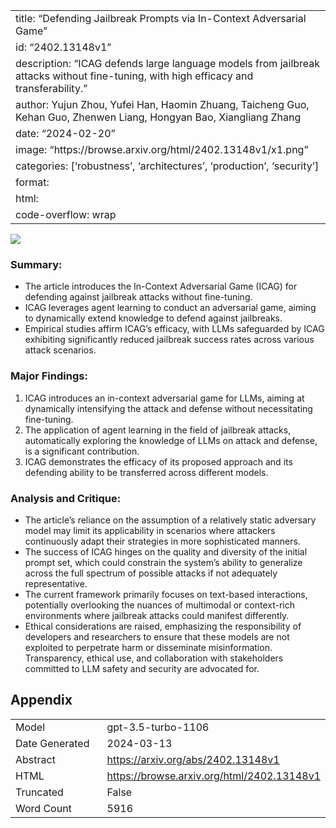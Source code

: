 
---
title: "Defending Jailbreak Prompts via In-Context Adversarial Game"
id: "2402.13148v1"
description: "ICAG defends large language models from jailbreak attacks without fine-tuning, with high efficacy and transferability."
author: Yujun Zhou, Yufei Han, Haomin Zhuang, Taicheng Guo, Kehan Guo, Zhenwen Liang, Hongyan Bao, Xiangliang Zhang
date: "2024-02-20"
image: "https://browse.arxiv.org/html/2402.13148v1/x1.png"
categories: ['robustness', 'architectures', 'production', 'security']
format:
  html:
    code-overflow: wrap
---

![](https://browse.arxiv.org/html/2402.13148v1/x1.png)

### **Summary:**
- The article introduces the In-Context Adversarial Game (ICAG) for defending against jailbreak attacks without fine-tuning.
- ICAG leverages agent learning to conduct an adversarial game, aiming to dynamically extend knowledge to defend against jailbreaks.
- Empirical studies affirm ICAG’s efficacy, with LLMs safeguarded by ICAG exhibiting significantly reduced jailbreak success rates across various attack scenarios.

### **Major Findings:**
1. ICAG introduces an in-context adversarial game for LLMs, aiming at dynamically intensifying the attack and defense without necessitating fine-tuning.
2. The application of agent learning in the field of jailbreak attacks, automatically exploring the knowledge of LLMs on attack and defense, is a significant contribution.
3. ICAG demonstrates the efficacy of its proposed approach and its defending ability to be transferred across different models.

### **Analysis and Critique:**
- The article's reliance on the assumption of a relatively static adversary model may limit its applicability in scenarios where attackers continuously adapt their strategies in more sophisticated manners.
- The success of ICAG hinges on the quality and diversity of the initial prompt set, which could constrain the system’s ability to generalize across the full spectrum of possible attacks if not adequately representative.
- The current framework primarily focuses on text-based interactions, potentially overlooking the nuances of multimodal or context-rich environments where jailbreak attacks could manifest differently.
- Ethical considerations are raised, emphasizing the responsibility of developers and researchers to ensure that these models are not exploited to perpetrate harm or disseminate misinformation. Transparency, ethical use, and collaboration with stakeholders committed to LLM safety and security are advocated for.

## Appendix

|          |          |
|----------|----------|
| Model     | gpt-3.5-turbo-1106       |
| Date Generated     | 2024-03-13       |
| Abstract | [https://arxiv.org/abs/2402.13148v1](https://arxiv.org/abs/2402.13148v1)        |
| HTML     | [https://browse.arxiv.org/html/2402.13148v1](https://browse.arxiv.org/html/2402.13148v1)       |
| Truncated       | False       |
| Word Count       | 5916       |